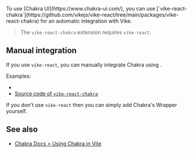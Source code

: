 
<CommunityNote />
To use [Chakra UI](https://www.chakra-ui.com/), you can use [`vike-react-chakra`](https://github.com/vikejs/vike-react/tree/main/packages/vike-react-chakra) for an automatic integration with Vike.

> The `vike-react-chakra` extension requires <Link href="/vike-react">`vike-react`</Link>.


## Manual integration

If you use <Link href="/vike-react">`vike-react`</Link>, you can manually integrate Chakra using <Link href="/Wrapper" doNotInferSectionTitle />.

Examples:
 - <Example timestamp="2024.11" repo="phonzammi/vike-react-chakra-ui-example" />
 - [Source code of `vike-react-chakra`](https://github.com/vikejs/vike-react/blob/main/packages/vike-react-chakra/Wrapper.tsx)

If you don't use `vike-react` then you can simply add Chakra's Wrapper yourself.


## See also

- [Chakra Docs > Using Chakra in Vite](https://www.chakra-ui.com/docs/get-started/frameworks/vite#setup-provider)
